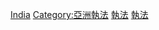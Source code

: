 {{commonscat|Law enforcement in India}}
[[Category:各國執法|India]]
[[Category:亞洲執法|Category:亞洲執法]]
[[Category:印度政府|執法]]
[[Category:印度法律|執法]]